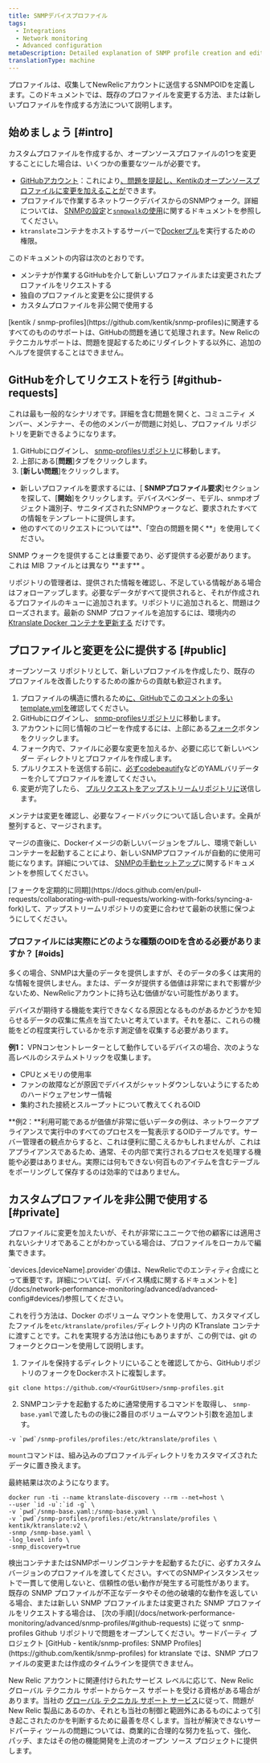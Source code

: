 ```yaml
---
title: SNMPデバイスプロファイル
tags:
  - Integrations
  - Network monitoring
  - Advanced configuration
metaDescription: Detailed explanation of SNMP profile creation and editing in New Relic.
translationType: machine
---
```


プロファイルは、収集してNewRelicアカウントに送信するSNMPOIDを定義します。このドキュメントでは、既存のプロファイルを変更する方法、または新しいプロファイルを作成する方法について説明します。

## 始めましょう [#intro]

カスタムプロファイルを作成するか、オープンソースプロファイルの1つを変更することにした場合は、いくつかの重要なツールが必要です。

* [GitHubアカウント](https://github.com/)：これにより[、問題を提起し、Kentikのオープンソースプロファイルに変更を加えることが](https://github.com/kentik/snmp-profiles)できます。
* プロファイルで作業するネットワークデバイスからのSNMPウォーク。詳細については、 [SNMPの設定](/docs/network-performance-monitoring/setup-performance-monitoring/snmp-performance-monitoring/)と[`snmpwalk`の使用](/docs/network-performance-monitoring/troubleshooting/snmp-walk/)に関するドキュメントを参照してください。
* `ktranslate`コンテナをホストするサーバーで[Dockerプル](https://docs.docker.com/engine/reference/commandline/pull/)を実行するための権限。

このドキュメントの内容は次のとおりです。

* メンテナが作業するGitHubを介して新しいプロファイルまたは変更されたプロファイルをリクエストする
* 独自のプロファイルと変更を公に提供する
* カスタムプロファイルを非公開で使用する

<Callout variant="tip">
  [kentik / snmp-profiles](https://github.com/kentik/snmp-profiles)に関連するすべてのもののサポートは、GitHubの問題を通じて処理されます。New Relicのテクニカルサポートは、問題を提起するためにリダイレクトする以外に、追加のヘルプを提供することはできません。
</Callout>

## GitHubを介してリクエストを行う [#github-requests]

これは最も一般的なシナリオです。詳細を含む問題を開くと、コミュニティ メンバー、メンテナー、その他のメンバーが問題に対処し、プロファイル リポジトリを更新できるようになります。

1. GitHubにログインし、 [snmp-profilesリポジトリ](https://github.com/kentik/snmp-profiles)に移動します。
2. 上部にある\[**問題**]タブをクリックします。
3. \[**新しい問題**]をクリックします。

* 新しいプロファイルを要求するには、\[ **SNMPプロファイル要求**]セクションを探して、\[**開始**]をクリックします。デバイスベンダー、モデル、snmpオブジェクト識別子、サニタイズされたSNMPウォークなど、要求されたすべての情報をテンプレートに提供します。
* 他のすべてのリクエストについては**、「空白の問題を開く**」を使用してください。

<Callout variant="tip">
  SNMP ウォークを提供することは重要であり、必ず提供する必要があります。これは MIB ファイルとは異なり **ます** 。
</Callout>

リポジトリの管理者は、提供された情報を確認し、不足している情報がある場合はフォローアップします。必要なデータがすべて提供されると、それが作成されるプロファイルのキューに追加されます。リポジトリに追加されると、問題はクローズされます。最新の SNMP プロファイルを追加するには、環境内の [Ktranslate Docker コンテナを更新する](/docs/network-performance-monitoring/advanced/ktranslate-container-management#updating-the-container/) だけです。

## プロファイルと変更を公に提供する [#public]

オープンソース リポジトリとして、新しいプロファイルを作成したり、既存のプロファイルを改善したりするための誰からの貢献も歓迎されます。

1. プロファイルの構造に慣れるため[に、GitHubでこのコメントの多いtemplate.ymlを](https://github.com/kentik/snmp-profiles/blob/main/profiles/kentik_snmp/_template.yml)確認してください。
2. GitHubにログインし、 [snmp-profilesリポジトリ](https://github.com/kentik/snmp-profiles)に移動します。
3. アカウントに同じ情報のコピーを作成するには、上部にある[フォーク](https://docs.github.com/en/get-started/quickstart/fork-a-repo)ボタンをクリックします。
4. フォーク内で、ファイルに必要な変更を加えるか、必要に応じて新しいベンダー ディレクトリとプロファイルを作成します。
5. プルリクエストを送信する前に、[必ずcodebeautify](https://codebeautify.org/yaml-validator)などのYAMLバリデーターを介してプロファイルを渡してください。
6. 変更が完了したら、 [プルリクエストをアップストリームリポジトリに](https://docs.github.com/en/pull-requests/collaborating-with-pull-requests/proposing-changes-to-your-work-with-pull-requests/creating-a-pull-request)送信します。

メンテナは変更を確認し、必要なフィードバックについて話し合います。全員が整列すると、マージされます。

マージの直後に、Dockerイメージの新しいバージョンをプルし、環境で新しいコンテナーを起動することにより、新しいSNMPプロファイルが自動的に使用可能になります。詳細については、 [SNMPの手動セットアップ](https://docs.newrelic.com/docs/network-performance-monitoring/setup-performance-monitoring/snmp-performance-monitoring/#manual-setup)に関するドキュメントを参照してください。

<Callout variant="tip">
  [フォークを定期的に同期](https://docs.github.com/en/pull-requests/collaborating-with-pull-requests/working-with-forks/syncing-a-fork)して、アップストリームリポジトリの変更に合わせて最新の状態に保つようにしてください。
</Callout>

### プロファイルには実際にどのような種類のOIDを含める必要がありますか？ [#oids]

多くの場合、SNMPは大量のデータを提供しますが、そのデータの多くは実用的な情報を提供しません。または、データが提供する価値は非常にまれで影響が少ないため、NewRelicアカウントに持ち込む価値がない可能性があります。

デバイスが期待する機能を実行できなくなる原因となるものがあるかどうかを知らせるデータの収集に焦点を当てたいと考えています。それを基に、これらの機能をどの程度実行しているかを示す測定値を収集する必要があります。

**例1：** VPNコンセントレーターとして動作しているデバイスの場合、次のような高レベルのシステムメトリックを収集します。

* CPUとメモリの使用率
* ファンの故障などが原因でデバイスがシャットダウンしないようにするためのハードウェアセンサー情報
* 集約された接続とスループットについて教えてくれるOID

**例2：**利用可能であるが価値が非常に低いデータの例は、ネットワークアプライアンスで実行中のすべてのプロセスを一覧表示するOIDテーブルです。サーバー管理者の観点からすると、これは便利に聞こえるかもしれませんが、これはアプライアンスであるため、通常、その内部で実行されるプロセスを処理する機能や必要はありません。実際には何もできない何百ものアイテムを含むテーブルをポーリングして保存するのは効率的ではありません。

## カスタムプロファイルを非公開で使用する [#private]

プロファイルに変更を加えたいが、それが非常にユニークで他の顧客には適用されないシナリオであることがわかっている場合は、プロファイルをローカルで編集できます。

<Callout variant="tip">
  `devices.[deviceName].provider`の値は、NewRelicでのエンティティ合成にとって重要です。詳細については[、デバイス構成に関するドキュメントを](/docs/network-performance-monitoring/advanced/advanced-config#devices/)参照してください。
</Callout>

これを行う方法は、Docker のボリューム マウントを使用して、カスタマイズしたファイルを`etc/ktranslate/profiles/`ディレクトリ内の KTranslate コンテナに渡すことです。これを実現する方法は他にもありますが、この例では、git のフォークとクローンを使用して説明します。

1. ファイルを保持するディレクトリにいることを確認してから、GitHubリポジトリのフォークをDockerホストに複製します。

```pwd
git clone https://github.com/<YourGitUser>/snmp-profiles.git
```

2. SNMPコンテナを起動するために通常使用するコマンドを取得し、 `snmp-base.yaml`で渡したものの後に2番目のボリュームマウント引数を追加します。

```
-v `pwd`/snmp-profiles/profiles:/etc/ktranslate/profiles \
```

`mount`コマンドは、組み込みのプロファイルディレクトリをカスタマイズされたデータに置き換えます。

最終結果は次のようになります。

```
docker run -ti --name ktranslate-discovery --rm --net=host \
--user `id -u`:`id -g` \
-v `pwd`/snmp-base.yaml:/snmp-base.yaml \
-v `pwd`/snmp-profiles/profiles:/etc/ktranslate/profiles \
kentik/ktranslate:v2 \
-snmp /snmp-base.yaml \
-log_level info \
-snmp_discovery=true
```

<Callout variant="tip">
  検出コンテナまたはSNMPポーリングコンテナを起動するたびに、必ずカスタムバージョンのプロファイルを渡してください。すべてのSNMPインスタンスセットで一貫して使用しないと、信頼性の低い動作が発生する可能性があります。
</Callout>

<Callout variant="tip">
  既存の SNMP プロファイルが不正なデータやその他の破壊的な動作を返している場合、または新しい SNMP プロファイルまたは変更された SNMP プロファイルをリクエストする場合は、 [次の手順](/docs/network-performance-monitoring/advanced/snmp-profiles/#github-requests) に従って snmp-profiles Github リポジトリで問題をオープンしてください。サードパーティ プロジェクト [GitHub - kentik/snmp-profiles: SNMP Profiles](https://github.com/kentik/snmp-profiles) for ktranslate では、SNMP プロファイルの変更または作成のタイムラインを提供できません。
  
  New Relic アカウントに関連付けられたサービス レベルに応じて、New Relic グローバル テクニカル サポートからケース サポートを受ける資格がある場合があります。当社の [グローバル テクニカル サポート サービス](/docs/licenses/license-information/general-usage-licenses/global-technical-support-offerings/#tstools)に従って、問題が New Relic 製品にあるのか、それとも当社の制御と範囲外にあるものによって引き起こされたのかを判断するために最善を尽くします。当社が解決できないサードパーティ ツールの問題については、商業的に合理的な努力を払って、強化、パッチ、またはその他の機能開発を上流のオープン ソース プロジェクトに提供します。
</Callout>